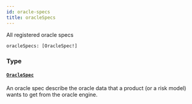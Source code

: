 ```yaml
---
id: oracle-specs
title: oracleSpecs
---
```



All registered oracle specs

```graphql
oracleSpecs: [OracleSpec!]
```


### Type

#### [`OracleSpec`](/docs/testnet/graphql/objects/oracle-spec) 

An oracle spec describe the oracle data that a product (or a risk model)
wants to get from the oracle engine.




